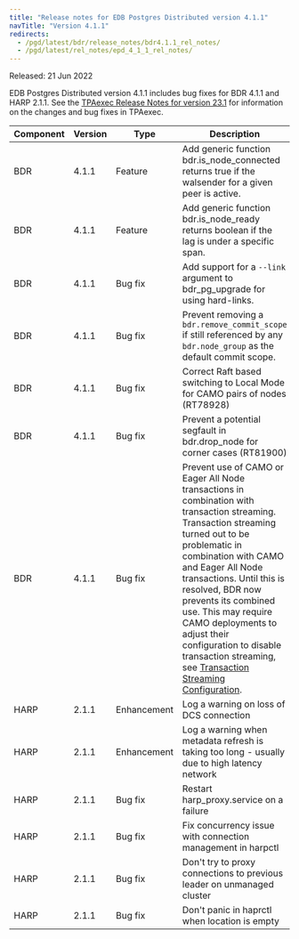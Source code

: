 ```yaml
---
title: "Release notes for EDB Postgres Distributed version 4.1.1"
navTitle: "Version 4.1.1"
redirects:
  - /pgd/latest/bdr/release_notes/bdr4.1.1_rel_notes/
  - /pgd/latest/rel_notes/epd_4_1_1_rel_notes/
---
```


Released: 21 Jun 2022

EDB Postgres Distributed version 4.1.1 includes bug fixes for BDR 4.1.1 and HARP 2.1.1. See the [TPAexec Release Notes for version 23.1](https://techsupport.enterprisedb.com/customer_portal/sw/tpa/trunk/231/) for information on the changes and bug fixes in TPAexec.

| Component | Version |    Type     |                                                                                                                                                                                                                           Description                                                                                                                                                                                                                            |
| --------- | ------- | ----------- | ---------------------------------------------------------------------------------------------------------------------------------------------------------------------------------------------------------------------------------------------------------------------------------------------------------------------------------------------------------------------------------------------------------------------------------------------------------------- |
| BDR       | 4.1.1   | Feature     | Add generic function bdr.is_node_connected returns true if the walsender for a given peer is active.                                                                                                                                                                                                                                                                                                                                                             |
| BDR       | 4.1.1   | Feature     | Add generic function bdr.is_node_ready returns boolean if the lag is under a specific span.                                                                                                                                                                                                                                                                                                                                                                      |
| BDR       | 4.1.1   | Bug fix     | Add support for a `--link` argument to bdr_pg_upgrade for using hard-links.                                                                                                                                                                                                                                                                                                                                                                                      |
| BDR       | 4.1.1   | Bug fix     | Prevent removing a `bdr.remove_commit_scope` if still referenced by any `bdr.node_group` as the default commit scope.                                                                                                                                                                                                                                                                                                                                            |
| BDR       | 4.1.1   | Bug fix     | Correct Raft based switching to Local Mode for CAMO pairs of nodes (RT78928)                                                                                                                                                                                                                                                                                                                                                                                     |
| BDR       | 4.1.1   | Bug fix     | Prevent a potential segfault in bdr.drop_node for corner cases (RT81900)                                                                                                                                                                                                                                                                                                                                                                                         |
| BDR       | 4.1.1   | Bug fix     | Prevent use of CAMO or Eager All Node transactions in combination with transaction streaming. Transaction streaming turned out to be problematic in combination with CAMO and Eager All Node transactions. Until this is resolved, BDR now prevents its combined use. This may require CAMO deployments to adjust their configuration to disable transaction streaming, see [Transaction Streaming Configuration](/pgd/4/bdr/transaction-streaming/#configuration). |
| HARP      | 2.1.1   | Enhancement | Log a warning on loss of DCS connection                                                                                                                                                                                                                                                                                                                                                                                                                          |
| HARP      | 2.1.1   | Enhancement | Log a warning when metadata refresh is taking too long - usually due to high latency network                                                                                                                                                                                                                                                                                                                                                                     |
| HARP      | 2.1.1   | Bug fix     | Restart harp_proxy.service on a failure                                                                                                                                                                                                                                                                                                                                                                                                                          |
| HARP      | 2.1.1   | Bug fix     | Fix concurrency issue with connection management in harpctl                                                                                                                                                                                                                                                                                                                                                                                                      |
| HARP      | 2.1.1   | Bug fix     | Don't try to proxy connections to previous leader on unmanaged cluster                                                                                                                                                                                                                                                                                                                                                                                           |
| HARP      | 2.1.1   | Bug fix     | Don't panic in haprctl when location is empty                                                                                                                                                                                                                                                                                                                                                                                                                    |
